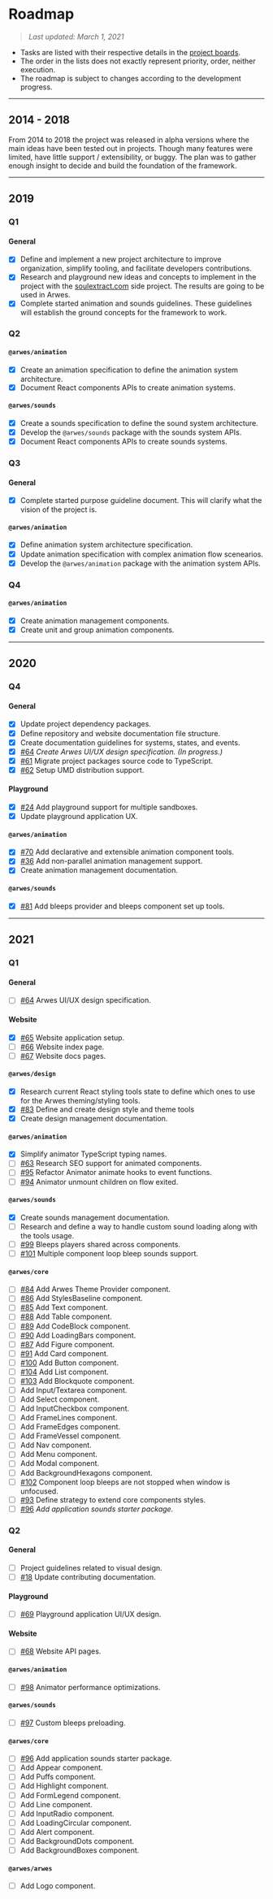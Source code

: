 
# Roadmap

> _Last updated: March 1, 2021_

- Tasks are listed with their respective details in the [project boards](https://github.com/arwes/arwes/projects).
- The order in the lists does not exactly represent priority, order, neither execution.
- The roadmap is subject to changes according to the development progress.

----

## 2014 - 2018

From 2014 to 2018 the project was released in alpha versions where the main
ideas have been tested out in projects. Though many features were limited, have
little support / extensibility, or buggy. The plan was to gather enough insight
to decide and build the foundation of the framework.

----

## 2019

### Q1

#### General

- [x] Define and implement a new project architecture to improve organization,
simplify tooling, and facilitate developers contributions.
- [x] Research and playground new ideas and concepts to implement in the project
with the [soulextract.com](https://github.com/soulextract/soulextract.com) side
project. The results are going to be used in Arwes.
- [x] Complete started animation and sounds guidelines. These guidelines will
establish the ground concepts for the framework to work.

### Q2

#### `@arwes/animation`

- [x] Create an animation specification to define the animation system architecture.
- [x] Document React components APIs to create animation systems.

#### `@arwes/sounds`

- [x] Create a sounds specification to define the sound system architecture.
- [x] Develop the `@arwes/sounds` package with the sounds system APIs.
- [x] Document React components APIs to create sounds systems.

### Q3

#### General

- [x] Complete started purpose guideline document. This will clarify what
the vision of the project is.

#### `@arwes/animation`

- [x] Define animation system architecture specification.
- [x] Update animation specification with complex animation flow scenearios.
- [x] Develop the `@arwes/animation` package with the animation system APIs.

### Q4

#### `@arwes/animation`

- [x] Create animation management components.
- [x] Create unit and group animation components.

----

## 2020

### Q4

#### General

- [x] Update project dependency packages.
- [x] Define repository and website documentation file structure.
- [x] Create documentation guidelines for systems, states, and events.
- [x] [#64](https://github.com/arwes/arwes/issues/64) _Create Arwes UI/UX design
specification. (In progress.)_
- [x] [#61](https://github.com/arwes/arwes/issues/61) Migrate project packages
source code to TypeScript.
- [x] [#62](https://github.com/arwes/arwes/issues/62) Setup UMD distribution support.

#### Playground

- [x] [#24](https://github.com/arwes/arwes/issues/24) Add playground support for
multiple sandboxes.
- [x] Update playground application UX.

#### `@arwes/animation`

- [x] [#70](https://github.com/arwes/arwes/issues/70) Add declarative and extensible
animation component tools.
- [x] [#36](https://github.com/arwes/arwes/issues/36) Add non-parallel animation
management support.
- [x] Create animation management documentation.

#### `@arwes/sounds`

- [x] [#81](https://github.com/arwes/arwes/issues/81) Add bleeps provider and bleeps
component set up tools.

----

## 2021

### Q1

#### General

- [ ] [#64](https://github.com/arwes/arwes/issues/64) Arwes UI/UX design specification.

#### Website

- [x] [#65](https://github.com/arwes/arwes/issues/65) Website application setup.
- [ ] [#66](https://github.com/arwes/arwes/issues/66) Website index page.
- [ ] [#67](https://github.com/arwes/arwes/issues/67) Website docs pages.

#### `@arwes/design`

- [x] Research current React styling tools state to define which ones to use for
the Arwes theming/styling tools.
- [x] [#83](https://github.com/arwes/arwes/issues/83) Define and create design
style and theme tools
- [x] Create design management documentation.

#### `@arwes/animation`

- [x] Simplify animator TypeScript typing names.
- [ ] [#63](https://github.com/arwes/arwes/issues/63) Research SEO support for
animated components.
- [ ] [#95](https://github.com/arwes/arwes/issues/95) Refactor Animator animate
hooks to event functions.
- [ ] [#94](https://github.com/arwes/arwes/issues/94) Animator unmount children
on flow exited.

#### `@arwes/sounds`

- [x] Create sounds management documentation.
- [ ] Research and define a way to handle custom sound loading along with the
tools usage.
- [ ] [#99](https://github.com/arwes/arwes/issues/99) Bleeps players shared across
components.
- [ ] [#101](https://github.com/arwes/arwes/issues/101) Multiple component loop
bleep sounds support.

#### `@arwes/core`

- [ ] [#84](https://github.com/arwes/arwes/issues/84) Add Arwes Theme Provider component.
- [ ] [#86](https://github.com/arwes/arwes/issues/86) Add StylesBaseline component.
- [ ] [#85](https://github.com/arwes/arwes/issues/85) Add Text component.
- [ ] [#88](https://github.com/arwes/arwes/issues/88) Add Table component.
- [ ] [#89](https://github.com/arwes/arwes/issues/89) Add CodeBlock component.
- [ ] [#90](https://github.com/arwes/arwes/issues/90) Add LoadingBars component.
- [ ] [#87](https://github.com/arwes/arwes/issues/87) Add Figure component.
- [ ] [#91](https://github.com/arwes/arwes/issues/91) Add Card component.
- [ ] [#100](https://github.com/arwes/arwes/issues/100) Add Button component.
- [ ] [#104](https://github.com/arwes/arwes/issues/104) Add List component.
- [ ] [#103](https://github.com/arwes/arwes/issues/103) Add Blockquote component.
- [ ] Add Input/Textarea component.
- [ ] Add Select component.
- [ ] Add InputCheckbox component.
- [ ] Add FrameLines component.
- [ ] Add FrameEdges component.
- [ ] Add FrameVessel component.
- [ ] Add Nav component.
- [ ] Add Menu component.
- [ ] Add Modal component.
- [ ] Add BackgroundHexagons component.
- [ ] [#102](https://github.com/arwes/arwes/issues/102) Component loop bleeps are
not stopped when window is unfocused.
- [ ] [#93](https://github.com/arwes/arwes/issues/93) Define strategy to extend
core components styles.
- [ ] [#96](https://github.com/arwes/arwes/issues/96) _Add application sounds starter
package._

### Q2

#### General

- [ ] Project guidelines related to visual design.
- [ ] [#18](https://github.com/arwes/arwes/issues/18) Update contributing documentation.

#### Playground

- [ ] [#69](https://github.com/arwes/arwes/issues/69) Playground application UI/UX
design.

#### Website

- [ ] [#68](https://github.com/arwes/arwes/issues/68) Website API pages.

#### `@arwes/animation`

- [ ] [#98](https://github.com/arwes/arwes/issues/98) Animator performance
optimizations.

#### `@arwes/sounds`

- [ ] [#97](https://github.com/arwes/arwes/issues/97) Custom bleeps preloading.

#### `@arwes/core`

- [ ] [#96](https://github.com/arwes/arwes/issues/96) Add application sounds starter
package.
- [ ] Add Appear component.
- [ ] Add Puffs component.
- [ ] Add Highlight component.
- [ ] Add FormLegend component.
- [ ] Add Line component.
- [ ] Add InputRadio component.
- [ ] Add LoadingCircular component.
- [ ] Add Alert component.
- [ ] Add BackgroundDots component.
- [ ] Add BackgroundBoxes component.

#### `@arwes/arwes`

- [ ] Add Logo component.
